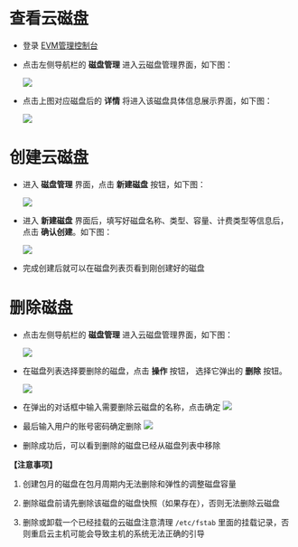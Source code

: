 # 查看云磁盘
- 登录 [EVM管理控制台](https://evm.qiniu.com/signin) <br>
 
- 点击左侧导航栏的 **磁盘管理** 进入云磁盘管理界面，如下图：

	![](https://dn-odum9helk.qbox.me/FnV6bZU7QNA-sPMEyLMTp9Wa9hri)

- 点击上图对应磁盘后的 **详情** 将进入该磁盘具体信息展示界面，如下图：

	![](https://dn-odum9helk.qbox.me/FgdN1XYTxoyaIvdxycDe-9_MtQkR)  
    
<a id="create_volume"></a>
# 创建云磁盘

- 进入 **磁盘管理** 界面，点击 **新建磁盘** 按钮，如下图：

	![](https://dn-odum9helk.qbox.me/FkgVmAMadimGBcHSX-7SDR64JS-X)

- 进入 **新建磁盘** 界面后，填写好磁盘名称、类型、容量、计费类型等信息后，点击 **确认创建**。如下图：

	![](https://dn-odum9helk.qbox.me/FlFGMCmNXgI72Euxknlqa0c0cssP)

- 完成创建后就可以在磁盘列表页看到刚创建好的磁盘

# 删除磁盘

- 点击左侧导航栏的 **磁盘管理** 进入云磁盘管理界面，如下图：

	![](https://dn-odum9helk.qbox.me/FnV6bZU7QNA-sPMEyLMTp9Wa9hri)
    
   
- 在磁盘列表选择要删除的磁盘，点击 **操作** 按钮， 选择它弹出的 **删除** 按钮。 

	![](https://dn-odum9helk.qbox.me/FujtoZQ8fWuN260-WGpU893uNl-D)

- 在弹出的对话框中输入需要删除云磁盘的名称，点击确定
	![](https://dn-odum9helk.qbox.me/FoD7SuLbp_Hzx7c6GsUAkCHnFAa1)
    
- 最后输入用户的账号密码确定删除
	![](https://dn-odum9helk.qbox.me/FqdNO2L48pI1NiMQFwTX5wQ3a9d6)
   
- 删除成功后，可以看到删除的磁盘已经从磁盘列表中移除

**【注意事项】**

1. 创建包月的磁盘在包月周期内无法删除和弹性的调整磁盘容量

2. 删除磁盘前请先删除该磁盘的磁盘快照（如果存在），否则无法删除云磁盘

2. 删除或卸载一个已经挂载的云磁盘注意清理 ```/etc/fstab``` 里面的挂载记录，否则重启云主机可能会导致主机的系统无法正确的引导